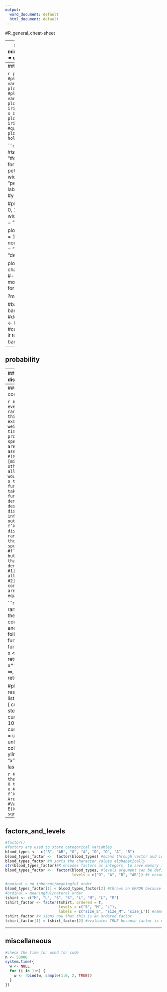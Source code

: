 ```yaml
---
output:
  word_document: default
  html_document: default
---
```

#R_general_cheat-sheet

---
##shortcuts
- alt + minus = <-
- ctrl + enter = execute selected part

```r
#load basic R dataset
#install.packages("datasets")
library(datasets)

#look at the first few lines
head(iris)

#get information on commands or datasets
?iris
```

---
##basic_graphing

```r
plot(iris$Species) #plot categorical variable
plot(iris$Petal.Length) #plot quantitative variable
plot(iris$Species, iris$Petal.Length) #cat x quant
plot(iris$Petal.Width, iris$Petal.Length) #quant x quant
plot(iris) #matrix for holistic overview
```

```r
plot(iris$Petal.Length, iris$Petal.Width,
     col = "#cc0000", #hex code for red
     main = "iris: pethal length vs. petal width", #header
     xlab = "petal length", #x axis lable
     ylab = "petal width" #y axis lable
     )

#plot formulas
plot(sin, 0, 2 * pi,
     lwd = 5, #line width
     col = "blue",
     main = "sine curve"
     )

plot(dnorm, -pi, pi, 
     lwd = 10,
     main = "standard normal distribution",
     xlab = "z-scores",
     ylab = "density",
     col = "green"
     )

plot(exp, 0, 8)
```
```r
#bar charts
#- simple is good
#- bar charts are the most simple graphics
#- for the most simple data

?mtcars
head(mtcars)

#bar chart
barplot(mtcars$cyl) #doesn't work
cylinders <- table(mtcars$cyl) #create table and assign it to variable
barplot(cylinders)
```

---
## probability

---
### discrete_distributions

#### sample

```r
set.seed(4) #set seed to identify errors
x <- sample(6, 1000, replace = TRUE) #draw randint out of 6, 1000x, with replacing
barplot(table(x))
```

```r
#roll a d6 1000 times and assign 80% probability to the number 6

x <- sample(6, 1000, replace = TRUE, c(rep(0.2 / 5, 5),0.80))
barplot(table(x),
        xlab = "Number",
        ylab = "Occurance")

#same experiment, fill results into matrix
mat <- matrix(NA, nrow = n, ncol = 2)
for(i in 1:1000){
  mat[i,] <- sample(1:6, size = 2, replace = T)
}
```

```r
#graph the probabilities of the sum for a roll of two d6

p <- c(1:6, 5:1)/36
plot(2:12, p, type = "h", las = 1, xlab = "sum of two die")

#roll a dice 3 times. what is P("no 4")? - (5/6)^3 = 0.579
sample(1:6, 3, T) #simulation of the question above

#do the experiment x times and count the relative frequency of P("no four")
experiment_amount <- c(100000)
results_with_four <- c(0)
for(roll in 1:experiment_amount){
  result <- sample(1:6, 3, T)
  if(4 %in% result){
    results_with_four <- results_with_four + 1
  }
}
1 - (results_with_four/experiment_amount)

#same experiment
experiment_amount <- c(100000)
simulation_1 <- function(x){
  roll_3 <- sample(1:6, 3, T)
  no_four <- sum(roll_3 == 4) == 0
}
results_without_four <- sapply(1:experiment_amount, simulation_1)
sum(results_without_four)/experiment_amount
```

```r
#what's the probability to get 7 or more sixes after 10 d6 roll?

n <- 100000 #experiment with 100000 rolls
y <- rep(NA, n)
for(i in 1:n){
  w <- sample(1:6, 10, T) #roll d6 10 times
  count_sixes <- sum(w == 6) #count amount of sixes
  y[i] <- (count_sixes >= 7)
}
100*(sum(y)/n)

#same experiment, with a matrix
n <- 100000 #experiment with 100000 rolls
w <- sample(1:6, 10 * n, T)
mat <- matrix(data = w, ncol = 10)
head(mat) #look at the structure of matrix
number_of_sixes <- apply(mat, 1, function(x){sum(x == 6)})
sum(number_of_sixes >= 7)/nrow(mat)
```

```r
#for loop: Draw two spheres out of 4 without replacing them, repeat 10x

for (i in 1:10){
  cat("draw #", i, ":", sample(x = c("r", "g", "b", "o"), size = 2, replace = FALSE), "\n")}
```

#### binomial_distribution

```r
#example: historically have 68.4% of the student passed a certain class
k <- 15 #what is the probability that 15 will pass?
n <- 20 #given we have 20 students this semester
p <- 0.684
dbinom(x = k, size = n, prob = p)
```

```r
#distribution of all possible values the bernoulli random variable X can take
k <- 0:20
pk <- dbinom(k, 20, 0.684)
plot(k, pk, type = "h",
     main = "Bin(n = 20, p = 0.684)")
#for p = 5 or as n grows: symmetrical graph
#rule of thumb: if np(1-p) > 10, symmetrical Bin(n,p)
```

```r
#binomial distribution: cumulative distribution function
#example: what's the probability that 4 or less students pass the class? P(X<=3)
pbinom(4, 20, 0.684)

#example: what's the probability that 15 or more students pass the class? P(X>=15)
sum(dbinom(16:20, 20, 0.684))
1 - pbinom(15, 20, 0.684) #same results above: P(X>15) = 1-P(X<=15)

#example: what's the probability that between 13 and 16 students pass the class? P(13<=X<=16)
sum(dbinom(13:16, 20, 0.684))
```

```r
#binomial distribution: quantiles
#example: 90%-quantile to pass class: what's the maximum of students passing in 90% of the cases?
alpha <- 0.9 #alpha-quantiles: P(X <= x) >= alpha
qbinom(alpha, 20, 0.684)

#binomial distribution: simulation
#example: simulate a semester outcome for the class
set.seed(4)
rbinom(n = 1, 20, 0.684) #13 students have passed the class
```

#### geometrical_distribution

```r
#example: what's the probability of getting a 5 with a d6 after the 4 throw? (3 fails followed by 1 success)
dgeom(3, prob = 1/6) #ATTENTION: first argument in the function is the count of fails!
```

```r
#geometrical distribution: cumulative distribution function
#example: what's the probability of having 3 or less fails while trying to roll a 5 with a d6?
pgeom(3, 1/6) #P(X<=3)
#example: what's the probability of rolling more than 3 fails?
1 - pgeom(3, 1/6) #P(X>3)
```

```r
#geometrical distribution: quantiles
#example: what's the maximum of fails we are going to see in 90% of the cases?
qgeom(0.9, 1/6)
```

```r
#geometrical distribution
#example: simulate fails given a probability
set.seed(4)
rgeom(1, 1/6) #in this case we rolled a five with the first try
```

#### negative_binomial_distribution

```r
#bernoulli random trials with constant probability of success p untile r successes have occured
#generalizes the geometrical distribution
#X: amount of fails before r successes
#E(X) = (1 - p)/p
#Var(x) = (1 - p)/p**2
#
#notation: X ~ NBinom(r, p)

#nbinom functions
x <- p <- q <- n <- 3
r <- 3
p <- 0.05
dnbinom(x , size = r, prob = p) #probability function
pnbinom(q , size = r, prob = p) #cummulative probability function
qnbinom(p , size = r, prob = p) #quantile function
rnbinom(n , size = r, prob = p) #random number

#example: number of fails X until the third win at a lottery with p = 0.05. what's the maximum of tickets one needs to buy in 99% of the cases?
qnbinom(0.99, 3, 0.05) + 3
```

#### poisson_distribution

```r
#Used in caseswhere events happen in a specific rate over a specific time range or place
#Amount of occurances over the specified time rang or place
#X: Amont of occurrences per time-unit/place
#lambda: rate in which event over a specified time range or place occures
#E(X) = lambda
#Var(X) = lambda
#X ~ Pois(lambda)
```

```r
# X = amount of clients at a bank per hour. On average, 32 client visits per hour: X ~ Pois(32)
lambda = 32

#what's the probability of exactly 30 client visits within the next hour?
dpois(x = 30, lambda = lambda)

#What's the probability of 30 or less client visits within the next hour?
ppois(q = 30, lambda = lambda)

#What's the probability of having between 30 ad 35 client vistis within the next hour?
sum(dpois(30:35, lambda = lambda))

#how many client visits (less or equal) occure with a 10% probability within the next hour?
qpois(p = 0.1, lambda = lambda)
```
```r
#In 1898 Ladislaus von Borketwitsch documented the amounts of deaths in the preussian army caused by horse hoofbeats.He documented 10 Cavalery regiments over a time range of 20 years. There are n = 100 observtions (years):

# amount    |   0    1    2    3    4  >=5 | total
#--------------------------------------------------
# occurance | 109   65   22    3    1    0 |   200


#assume the amount of occurences a year are poisson distributed.

#what are the parameters and what's the probability to observe a regiment with five or more deaths in a year?

#1] find the rate of occurance for each year
lambda = (109 / 200) * 0 + (65 / 200) * 1 + (22 / 200) * 2 + (3 / 200) * 3 + (1 / 200) * 4 + (0 / 200) * 5
#lambda <- lambda / 10
#X ~ Pois(lambda)

1 - ppois(4, lambda = lambda)
1 - sum(dpois(0:4, lambda = lambda))
```

#### hypergeometric_distribution

```r
#X: amount of successes in k trials
#E(x) = km / (m + n)
#Var(x) = k(m / (m + n))(1 - m / (m + n))((n + n - k) / (m + n - 1))
#X ~ Hyper(m, n, k)

#Example: We draw k spheres out of a pot  with m white ones and n black ones, with replacement
#X: amount of white spheres drawn

#hyper functions
m <- n <- k <- x <- q <- p <- n <- 3 
dhyper(x , m = m, n = n, k = k) # probability function
phyper(q , m = m, n = n, k = k) # cummulative probability function
qhyper(p , m = m, n = n, k = k) # quantile function
rhyper(n , m = m, n = n, k = k) # random number
```

```r
#example: Out of 1000 screws, 27 are broken. At delivery, we control 30 at random

#m = amount of broken screws = 27
#n = amount of intact screws = 973
#k = amount of screws in the control sample = 30

#the number of broken screw in a sample is: X ~ Hyp(27, 973, 30)

#What's the probability that the sample only contains intact screws?
dhyper(0, m = 27, n = 973, k = 30)
```
#### birthday_problem

```r
#example: you ask n people about their birthday.
#how large does n need to be, so that the probability of someone sharing the same birthday as you is at least 0.5?
#assume the year has 365 days.
#P(A) = 1 - (364/365)^n
n <- 1:1500
PA <- 1 - (364/365)^n
plot(n, PA,
     type = "l", main = "probability of sharing birthday")
n = ceiling(log(1-0.5)/log(364/365)) #solve PA for n first, then insert
print(n)
```

---
### continious_distributions

```r
#X can take on every value within a range
#used where things are measured, exmples: length, weight, temperature, time
#IMPORTANT: probability of specific values aren't possible to assign, only ranges: P(X = c) = 0 for c ∈ [min(X), max(X)], otherwise the sum of all possible outcomes would be ∞
#the role o the probability function p(x) is taken by the density function fˇX(x)
#the density function describes the distribution of infinitely many outcomes
#IMPORTANT: fˇX(x) only describes distribution of the random variable X, the integral over a specified range does
#fˇX(x) can be > 1, but can't < 0
#proof that fˇX(x) is a density function:
#1]fˇX(x) >= 0 for all values of x
#2]fˇX(x) is partwise continious
#3]#the area under fˇX(x) equals 1
```

```r
#X: length of a random leave found on the street is continiously distributed and obtains the following density function:
f <- function(x){
  if(x >= 0 & x <= 1){ #x ∈ [0, 1]
    return(6 * x - 6 * x**2)
  }else{ #x ∈ [(-∞, 0) U (1, ∞)]
    return(0)
  }
}

#plotting the density
result <- list()
steps <- list()
for(i in -100:200){
  current_input <- i/100
  steps[[i + 101]] <- current_input
  result[[i + 101]] <- f(x = current_input)
  }
plot(x = unlist(steps), y = unlist(result),
     type = "l", col = "red", lwd = 2,
     ylim = c(0, 1.5),
     xlab = "x", ylab = "density", las = 1)
```

```r
#FˇX(x): prbability that random variable X takes on a value <= x
#[FˇX(x)]d/dx = fˇX(x)
#µ = E(X) = Area under x*fˇX(x)
#Var(X) = E((X - E(X))**2)
#sigma = sqrt(Var(X))
```
---
## factors_and_levels

```r
#factor()
#factors are used to store categorical variables
blood_types <-  c("B", "AB", "O", "A", "O", "O", "A", "B")
blood_types_factor <-  factor(blood_types) #scans through vector and identifies different categories
blood_types_factor #R sorts the character values alphabetically
str(blood_types_factor)#R encodes factors as integers, to save memory in case of long strings
blood_types_factor <-  factor(blood_types, #levels argument can be defined
                              levels = c("O", "A", "B", "AB")) #r encoding is now different
```

```r
#nominal = no inherent/meaningful order
blood_types_factor[1] < blood_types_factor[2] #throws an ERROR because factor is nominal
#ordinal = meaningful/natural order
tshirt <- c("M", "L", "S", "S", "L", "M", "L", "M")
tshirt_factor <- factor(tshirt, ordered = T,
                        levels = c("S", "M", "L"),
                        labels = c("size_S", "size_M", "size_L")) #names the factor levels, order important!
tshirt_factor #< signs now that this is an ordered factor
tshirt_factor[1] < tshirt_factor[2] #evaluates TRUE because factor is ordinal
```

---
## miscellaneous

```r
#check the time for used for code
n <- 50000
system.time({
  w <- NULL
  for (i in 1:n) {
    w <- rbind(w, sample(1:6, 2, TRUE))
  }
})
```